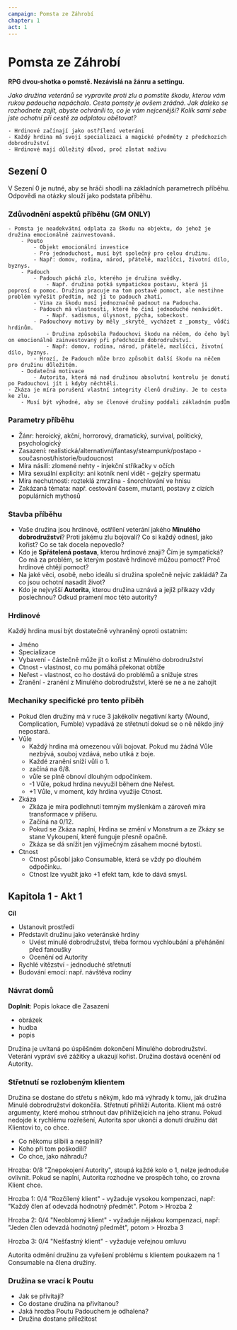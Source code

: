 ```yaml
---
campaign: Pomsta ze Záhrobí
chapter: 1
act: 1
---
```


# Pomsta ze Záhrobí

**RPG dvou-shotka o pomstě. Nezávislá na žánru a settingu.**

_Jako družina veteránů se vypravíte proti zlu a pomstíte škodu, kterou vám rukou padoucha napáchalo. Cesta pomsty je ovšem zrádná. Jak daleko se rozhodnete zajít, abyste ochránili to, co je vám nejcenější? Kolik sami sebe jste ochotní při cestě za odplatou obětovat?_

    - Hrdinové začínají jako ostřílení veteráni
    - Každý hrdina má svojí specializaci a magické předměty z předchozích dobrodružství
    - Hrdinové mají důležitý důvod, proč zůstat naživu

## Sezení 0

V Sezení 0 je nutné, aby se hráči shodli na základních parametrech příběhu. Odpovědi na otázky slouží jako podstata příběhu.

### Zdůvodnění aspektů příběhu (GM ONLY)

    - Pomsta je neadekvátní odplata za škodu na objektu, do jehož je družina emocionálně zainvestovaná.
        - Pouto
            - Objekt emocionální investice
            - Pro jednoduchost, musí být společný pro celou družinu.
            - Např: domov, rodina, národ, přátelé, mazlíčci, životní dílo, byznys.
        - Padouch
            - Padouch páchá zlo, kterého je družina svědky.
                - Např. družina potká sympatickou postavu, která ji poprosí o pomoc. Družina pracuje na tom postavě pomoct, ale nestihne problém vyřešit předtím, než jí to padouch zhatí.
            - Vina za škodu musí jednoznačně padnout na Padoucha.
            - Padouch má vlastnosti, které ho činí jednoduché nenávidět.
                - Např. sadismus, úlysnost, pýcha, sobeckost.
            - Padouchovy motivy by měly _skrytě_ vycházet z _pomsty_ vůdči hrdinům.
                - Družina způsobila Padouchovi škodu na něčem, do čeho byl on emocionálně zainvestovaný při předchozím dobrodružství.
                - Např: domov, rodina, národ, přátelé, mazlíčci, životní dílo, byznys.
            - Hrozí, že Padouch může brzo způsobit další škodu na něčem pro družinu důležitém.
        - Dodatečná motivace
            - Autorita, která má nad družinou absolutní kontrolu je donutí po Padouchovi jít i kdyby něchtěli.
    - Zkáza je míra porušení vlastní integrity členů družiny. Je to cesta ke zlu.
        - Musí být výhodné, aby se členové družiny poddali základním pudům

### Parametry příběhu

-   Žánr: heroický, akční, horrorový, dramatický, survival, politický, psychologický
-   Zasazení: realistická/alternativní/fantasy/steampunk/postapo - současnost/historie/budoucnost
-   Míra násilí: zlomené nehty - injekční stříkačky v očích
-   Míra sexuální explicity: ani kotník není vidět - gejzíry spermatu
-   Míra nechutnosti: rozteklá zmrzlina - šnorchlování ve hnisu
-   Zakázaná témata: např. cestování časem, mutanti, postavy z cizích populárních mythosů

### Stavba příběhu

-   Vaše družina jsou hrdinové, ostřílení veterání jakého **Minulého dobrodružství**? Proti jakému zlu bojovali? Co si každý odnesl, jako kořist? Co se tak docela nepovedlo?
-   Kdo je **Spřátelená postava**, kterou hrdinové znají? Čím je sympatická? Co má za problém, se kterým postavě hrdinové můžou pomoct? Proč hrdinové chtějí pomoct?
-   Na jaké věci, osobě, nebo ideálu si družina společně nejvíc zakládá? Za co jsou ochotní nasadit život?
-   Kdo je nejvyšší **Autorita**, kterou družina uznává a jejíž příkazy vždy poslechnou? Odkud pramení moc této autority?

### Hrdinové

Každý hrdina musí být dostatečně vyhraněný oproti ostatním:

-   Jméno
-   Specializace
-   Vybavení - částečně může jít o kořist z Minulého dobrodružství
-   Ctnost - vlastnost, co mu pomáhá překonat obtíže
-   Neřest - vlastnost, co ho dostává do problémů a snižuje stres
-   Zranění - zranění z Minulého dobrodružství, které se ne a ne zahojit

### Mechaniky specifické pro tento příběh

-   Pokud člen družiny má v ruce 3&nbsp;jakékoliv negativní karty (Wound, Complication, Fumble) vypadává ze střetnutí dokud se o ně někdo jiný nepostará.
-   Vůle
    -   Každý hrdina má omezenou vůli bojovat. Pokud mu žádná Vůle nezbývá, souboj vzdává, nebo utíká z boje.
    -   Každé zranění sníží vůli o 1.
    -   začíná na 6/8.
    -   vůle se plně obnoví dlouhým odpočinkem.
    -   -1&nbsp;Vůle, pokud hrdina nevyužil během dne Neřest.
    -   +1&nbsp;Vůle, v moment, kdy hrdina využije Ctnost.
-   Zkáza
    -   Zkáza je míra podlehnutí temným myšlenkám a zároveň míra transformace v příšeru.
    -   Začíná na 0/12.
    -   Pokud se Zkáza naplní, Hrdina se změní v Monstrum a ze Zkázy se stane Vykoupení, které funguje přesně opačně.
    -   Zkáza se dá snížit jen výjimečným zásahem mocné bytosti.
-   Ctnost
    -   Ctnost působí jako Consumable, která se vždy po dlouhém odpočinku.
    -   Ctnost lze využít jako +1&nbsp;efekt tam, kde to dává smysl.

## Kapitola 1 - Akt 1

**Cíl**

-   Ustanovit prostředí
-   Představit družinu jako veteránské hrdiny
    -   Uvést minulé dobrodružství, třeba formou vychloubání a přehánění před fanoušky
    -   Ocenění od Autority
-   Rychlé vítězství - jednoduché střetnutí
-   Budování emocí: např. návštěva rodiny

### Návrat domů

**Doplnit**: Popis lokace dle Zasazení

-   obrázek
-   hudba
-   popis

Družina je uvítaná po úspěšném dokončení Minulého dobrodružství.
Veteráni vypráví své zážitky a ukazují kořist.
Družina dostává ocenění od Autority.

### Střetnutí se rozlobeným klientem

Družina se dostane do střetu s někým, kdo má výhrady k tomu, jak družina Minulé dobrodružství dokončila. Střetnutí přihlíží Autorita. Klient má ostré argumenty, které mohou strhnout dav přihlížejících na jeho stranu. Pokud nedojde k rychlému rozřešení, Autorita spor ukončí a donutí družinu dát Klientovi to, co chce.

-   Co někomu slíbili a nesplnili?
-   Koho při tom poškodili?
-   Co chce, jako náhradu?

Hrozba: 0/8 "Znepokojení Autority", stoupá každé kolo o 1, nelze jednoduše ovlivnit. Pokud se naplní, Autorita rozhodne ve prospěch toho, co zrovna Klient chce.

Hrozba 1: 0/4 "Rozčílený klient" - vyžaduje vysokou kompenzaci, např: "Každý člen ať odevzdá hodnotný předmět". Potom > Hrozba 2

Hrozba 2: 0/4 "Neoblomný klient" - vyžaduje nějakou kompenzaci, např: "Jeden člen odevzdá hodnotný předmět", potom > Hrozba 3

Hrozba 3: 0/4 "Nešťastný klient" - vyžaduje veřejnou omluvu

Autorita odmění družinu za vyřešení problému s klientem poukazem na 1 Consumable na člena družiny.

### Družina se vrací k Poutu

-   Jak se přivítají?
-   Co dostane družina na přivítanou?
-   Jaká hrozba Poutu Padouchem je odhalena?
-   Družina dostane příležitost
